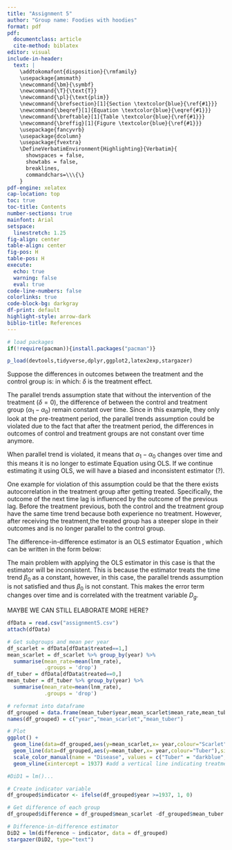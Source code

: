 ```yaml
---
title: "Assignment 5"
author: "Group name: Foodies with hoodies"
format: pdf
pdf:
  documentclass: article
  cite-method: biblatex
editor: visual
include-in-header:
  text: |
    \addtokomafont{disposition}{\rmfamily}
    \usepackage{amsmath}
    \newcommand{\bm}{\symbf}
    \newcommand{\T}{\text{T}}
    \newcommand{\pl}{\text{plim}}
    \newcommand{\brefsection}[1]{Section \textcolor{blue}{\ref{#1}}}
    \newcommand{\beqref}[1]{Equation \textcolor{blue}{\eqref{#1}}}
    \newcommand{\breftable}[1]{Table \textcolor{blue}{\ref{#1}}}
    \newcommand{\breffig}[1]{Figure \textcolor{blue}{\ref{#1}}}
    \usepackage{fancyvrb}
    \usepackage{dcolumn}
    \usepackage{fvextra}
    \DefineVerbatimEnvironment{Highlighting}{Verbatim}{
      showspaces = false,
      showtabs = false,
      breaklines,
      commandchars=\\\{\}
    }
pdf-engine: xelatex
cap-location: top
toc: true
toc-title: Contents
number-sections: true
mainfont: Arial
setspace:
  linestretch: 1.25
fig-align: center
table-align: center
fig-pos: H
table-pos: H
execute:
  echo: true
  warning: false
  eval: true
code-line-numbers: false
colorlinks: true
code-block-bg: darkgray
df-print: default
highlight-style: arrow-dark
biblio-title: References
---
```


\clearpage

```r
# load packages
if(!require(pacman)){install.packages("pacman")}

p_load(devtools,tidyverse,dplyr,ggplot2,latex2exp,stargazer)
```

\section{Question 1:}

\subsection{(i)}
\emph{I'm not 100$\%$ sure about this one, but here is my answer:}

Suppose the differences in outcomes between the treatment and the control group is:
\begin{equation} \label{eq_1}
Y_{g1} - Y_{g0}=(\alpha_1-\alpha_0) + \delta D_g + (U_{g1} - U_{g0}),
\end{equation}
in which: $\delta$ is the treatment effect.

The parallel trends assumption state that without the intervention of the treatment $(\delta =0)$, the difference of between the control and treatment group ($\alpha_1-\alpha_0$) remain constant over time. Since in this example, they only look at the pre-treatment period, the parallel trends assumption could be violated due to the fact that after the treatment period, the differences in outcomes of control and treatment groups are not constant over time anymore.

When parallel trend is violated, it means that $\alpha_1-\alpha_0$ changes over time and this means it is no longer to estimate Equation \ref{eq_1} using OLS. If we continue estimating it using OLS, we will have a biased and inconsistent estimator (?). 

One example for violation of this assumption could be that the there exists autocorrelation in the treatment group after getting treated. Specifically, the outcome of the next time lag is influenced by the outcome of the previous lag. Before the treatment previous, both the control and the treatment group have the same time trend because both experience no treatment. However, after receiving the treatment,the treated group has a steeper slope in their outcomes and is no longer parallel to the control group.

\subsection{(ii)}
The difference-in-difference estimator is an OLS estimator Equation \ref{eq_1}, which can be written in the form below:

\begin{equation} \label{eq_2}
Y_{g1} - Y_{g0}=\beta_0 + \delta D_g + U_g.
\end{equation}

The main problem with applying the OLS estimator in this case is that the estimator will be inconsistent. This is because the estimator treats the time trend $\beta_0$ as a constant, however, in this case, the parallel trends assumption is not satisfied and thus $\beta_0$ is not constant. This makes the error term changes over time and is correlated with the treatment variable $D_g$.

MAYBE WE CAN STILL ELABORATE MORE HERE?
\section{Question 2:}
```r
dfData = read.csv("assignment5.csv")
attach(dfData)
```

\subsection{(i)}
```r
# Get subgroups and mean per year
df_scarlet = dfData[dfData$treated==1,]
mean_scarlet = df_scarlet %>% group_by(year) %>% 
  summarise(mean_rate=mean(lnm_rate),
            .groups = 'drop')
df_tuber = dfData[dfData$treated==0,]
mean_tuber = df_tuber %>% group_by(year) %>% 
  summarise(mean_rate=mean(lnm_rate),
            .groups = 'drop')

# reformat into dataframe
df_grouped = data.frame(mean_tuber$year,mean_scarlet$mean_rate,mean_tuber$mean_rate)
names(df_grouped) = c("year","mean_scarlet","mean_tuber")

# Plot
ggplot() +                    
  geom_line(data=df_grouped,aes(y=mean_scarlet,x= year,colour="Scarlet"),size=1 )+
  geom_line(data=df_grouped,aes(y=mean_tuber,x= year,colour="Tuber"),size=1) +
  scale_color_manual(name = "Disease", values = c("Tuber" = "darkblue", "Scarlet" = "red")) + 
  geom_vline(xintercept = 1937) #add a vertical line indicating treatment year
```

\subsection{(ii)}


\subsection{(iii)}
```r
#DiD1 = lm()...
```

\subsection{(iv)}
```r
# Create indicator variable
df_grouped$indicator <- ifelse(df_grouped$year >=1937, 1, 0)

# Get difference of each group
df_grouped$difference = df_grouped$mean_scarlet -df_grouped$mean_tuber

# Difference-in-difference estimator
DiD2 = lm(difference ~ indicator, data = df_grouped)
stargazer(DiD2, type="text")
```

\subsection{(v)}
```r


```

\subsection{(vi)}


\subsection{(vii)}
